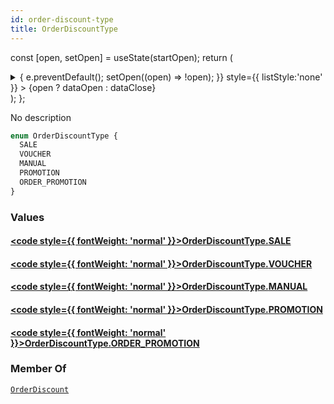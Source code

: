 ```yaml
---
id: order-discount-type
title: OrderDiscountType
---
```






const [open, setOpen] = useState(startOpen);
return (
<details {...(open ? { open: true } : {})} className="details" style={{ border:'none', boxShadow:'none', background:'var(--ifm-background-color)' }}>
<summary
onClick={(e) => {
e.preventDefault();
setOpen((open) => !open);
}}
style={{ listStyle:'none' }} >
{open ? dataOpen : dataClose}
</summary>
{open && children}
</details>
);
};

No description

```graphql
enum OrderDiscountType {
  SALE
  VOUCHER
  MANUAL
  PROMOTION
  ORDER_PROMOTION
}
```

### Values

#### [<code style={{ fontWeight: 'normal' }}>OrderDiscountType.<b>SALE</b></code>](#)

#### [<code style={{ fontWeight: 'normal' }}>OrderDiscountType.<b>VOUCHER</b></code>](#)

#### [<code style={{ fontWeight: 'normal' }}>OrderDiscountType.<b>MANUAL</b></code>](#)

#### [<code style={{ fontWeight: 'normal' }}>OrderDiscountType.<b>PROMOTION</b></code>](#)

#### [<code style={{ fontWeight: 'normal' }}>OrderDiscountType.<b>ORDER_PROMOTION</b></code>](#)

### Member Of

[`OrderDiscount`](../../../api-reference/discounts/objects/order-discount.mdx) <Badge class="badge badge--secondary" text="object"/>
